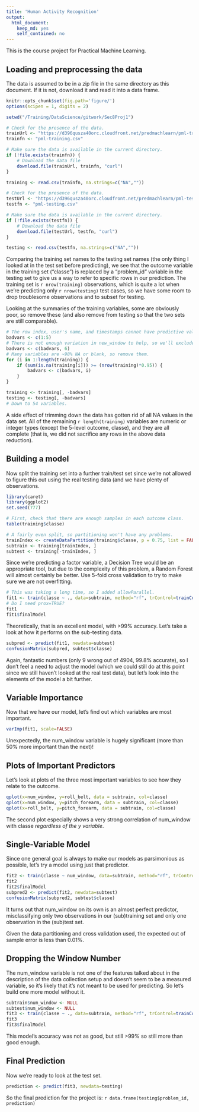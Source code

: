 ```yaml
---
title: 'Human Activity Recognition'
output:
  html_document:
    keep_md: yes
    self_contained: no
---
```

This is the course project for Practical Machine Learning.

## Loading and preprocessing the data
The data is assumed to be in a zip file in the same directory as this document. If it is not, download it and read it into a data frame.
```r
knitr::opts_chunk$set(fig.path='figure/')
options(scipen = 1, digits = 2)

setwd("/Training/DataScience/gitwork/Sec8Proj1")

# Check for the presence of the data.
trainUrl <- "https://d396qusza40orc.cloudfront.net/predmachlearn/pml-training.csv"
trainfn <- "pml-training.csv"

# Make sure the data is available in the current directory.
if (!file.exists(trainfn)) {
    # Download the data file
    download.file(trainUrl, trainfn, "curl")
}

training <- read.csv(trainfn, na.strings=c("NA",""))

# Check for the presence of the data.
testUrl <- "https://d396qusza40orc.cloudfront.net/predmachlearn/pml-testing.csv"
testfn <- "pml-testing.csv"

# Make sure the data is available in the current directory.
if (!file.exists(testfn)) {
    # Download the data file
    download.file(testUrl, testfn, "curl")
}

testing <- read.csv(testfn, na.strings=c("NA",""))
```

Comparing the training set names to the testing set names (the only thing I looked at in the test set before predicting), we see that the outcome variable in the training set ("classe") is replaced by a "problem_id" variable in the testing set to give us a way to refer to specific rows in our prediction.
The training set is `r nrow(training)` observations, which is quite a lot when we're predicting only `r nrow(testing)` test cases, so we have some room to drop troublesome observations and to subset for testing.

Looking at the summaries of the training variables, some are obviously poor, so remove these (and also remove from testing so that the two sets are still comparable).

```r
# The row index, user's name, and timestamps cannot have predictive value.
badvars <- c(1:5)
# There is not enough variation in new_window to help, so we'll exclude that also.
badvars <- c(badvars, 6)
# Many variables are ~98% NA or blank, so remove them.
for (i in 1:length(training)) {
    if (sum(is.na(training[i])) >= (nrow(training)*0.95)) {
        badvars <- c(badvars, i)
    }
}

training <- training[, -badvars]
testing <- testing[, -badvars]
# Down to 54 variables.
```

A side effect of trimming down the data has gotten rid of all NA values in the data set. All of the remaining `r length(training)` variables are numeric or integer types (except the 5-level outcome, classe), and they are all complete (that is, we did not sacrifice any rows in the above data reduction).


## Building a model

Now split the training set into a further train/test set since we're not allowed to figure this out using the real testing data (and we have plenty of observations.

```r
library(caret)
library(ggplot2)
set.seed(777)

# First, check that there are enough samples in each outcome class.
table(training$classe)

# A fairly even split, so partitioning won't have any problems.
trainIndex <- createDataPartition(training$classe, p = 0.75, list = FALSE)
subtrain <- training[trainIndex, ]
subtest <- training[-trainIndex, ]
```

Since we're predicting a factor variable, a Decision Tree would be an appropriate tool, but due to the complexity of this problem, a Random Forest will almost certainly be better. Use 5-fold cross validation to try to make sure we are not overfitting.

```r
# This was taking a long time, so I added allowParallel.
fit1 <- train(classe ~ ., data=subtrain, method="rf", trControl=trainControl(method="cv", number=5), allowParallel=TRUE)
# Do I need prox=TRUE?
fit1
fit1$finalModel
```

Theoretically, that is an excellent model, with >99% accuracy. Let's take a look at how it performs on the sub-testing data.
```r
subpred <- predict(fit1, newdata=subtest)
confusionMatrix(subpred, subtest$classe)
```

Again, fantastic numbers (only 9 wrong out of 4904, 99.8% accurate), so I don't feel a need to adjust the model (which we could still do at this point since we still haven't looked at the real test data), but let's look into the elements of the model a bit further.


## Variable Importance

Now that we have our model, let's find out which variables are most important.
```r
varImp(fit1, scale=FALSE)
```
Unexpectedly, the num_window variable is hugely significant (more than 50% more important than the next)!


## Plots of Important Predictors

Let's look at plots of the three most important variables to see how they relate to the outcome.
```r
qplot(x=num_window, y=roll_belt, data = subtrain, col=classe)
qplot(x=num_window, y=pitch_forearm, data = subtrain, col=classe)
qplot(x=roll_belt, y=pitch_forearm, data = subtrain, col=classe)
```

The second plot especially shows a very strong correlation of num_window with classe *regardless of the y variable*.


## Single-Variable Model

Since one general goal is always to make our models as parsimonious as possible, let's try a model using just that predictor.

```r
fit2 <- train(classe ~ num_window, data=subtrain, method="rf", trControl=trainControl(method="cv", number=5), allowParallel=TRUE)
fit2
fit2$finalModel
subpred2 <- predict(fit2, newdata=subtest)
confusionMatrix(subpred2, subtest$classe)
```

It turns out that num_window on its own is an almost perfect predictor, misclassifying only two observations in our (sub)training set and only one observation in the (sub)test set.

Given the data partitioning and cross validation used, the expected out of sample error is less than 0.01%.


## Dropping the Window Number

The num_window variable is not one of the features talked about in the description of the data collection setup and doesn't seem to be a measured variable, so it's likely that it's not meant to be used for predicting. So let's build one more model without it.
```r
subtrain$num_window <- NULL
subtest$num_window <- NULL
fit3 <- train(classe ~ ., data=subtrain, method="rf", trControl=trainControl(method="cv", number=5), allowParallel=TRUE)
fit3
fit3$finalModel
```

This model's accuracy was not as good, but still >99% so still more than good enough.


## Final Prediction

Now we're ready to look at the test set.
```r
prediction <- predict(fit3, newdata=testing)
```

So the final prediction for the project is:
`r data.frame(testing$problem_id, prediction)`

